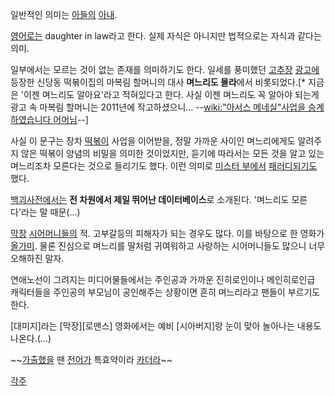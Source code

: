 일반적인 의미는 [[아들]]의 [[아내]].

[[영어]]로는 daughter in law라고 한다. 실제 자식은 아니지만 법적으로는 자식과 같다는 의미. 

일부에서는 모르는 것이 없는 존재를 의미하기도 한다. 일세를 풍미했던 [[고추장]] [[광고]]에 등장한 신당동 떡볶이집의 마복림 할머니의 대사 '''며느리도 몰라'''에서 비롯되었다.[* 지금은 '이젠 며느리도 알아요'라고 적혀있다고 한다. 사실 이젠 며느리도 꼭 알아야 되는게 광고 속 마복림 할머니는 2011년에 작고하셨으니... --[[wiki:"아서스 메네실"사업을 승계하였습니다 어머님]]--]

사실 이 문구는 장차 [[떡볶이]] 사업을 이어받을, 정말 가까운 사이인 며느리에게도 알려주지 않은 떡볶이 양념의 비밀을 의미한 것이었지만, 듣기에 따라서는 모든 것을 알고 있는 며느리조차 모른다는 것으로 들리기도 했다. 이런 의미로 [[미스터 부]]에서 [[패러디]]되기도 했다.

[[백괴사전]]에서는 '''전 차원에서 제일 뛰어난 데이터베이스'''로 소개된다. '며느리도 모른다'라는 말 때문(...)

[[막장]] [[시어머니]]들의 적. 고부갈등의 피해자가 되는 경우도 많다. 이를 바탕으로 한 영화가 [[올가미]]. 물론 진심으로 며느리를 딸처럼 귀여워하고 사랑하는 시어머니들도 많으니 너무 오해하진 말자. 

연애노선이 그려지는 미디어물들에서는 주인공과 가까운 진히로인이나 메인히로인급 캐릭터들을 주인공의 부모님이 공인해주는 상황이면 흔히 며느리라고 팬들이 부르기도 한다.

[대미지]라는 [막장][로맨스] 영화에서는 예비 [시아버지]랑 눈이 맞아 놀아나는 내용도 나온다.(...)

~~[[가출]]했을 땐 [[전어]]가 특효약이라 [[카더라]]~~

[[각주]]
